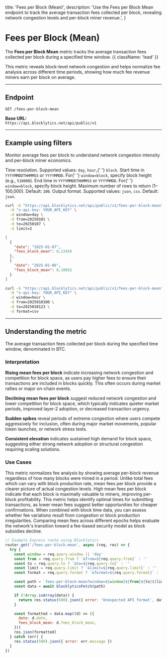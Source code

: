   title: 'Fees per Block (Mean)',
  description:
    'Use the Fees per Block Mean endpoint to track the average transaction fees collected per block, revealing network congestion levels and per-block miner revenue.',
}

# Fees per Block (Mean)

The **Fees per Block Mean** metric tracks the average transaction fees collected per block during a specified time window. {{ className: 'lead' }}

This metric reveals block-level network congestion and helps normalize fee analysis across different time periods, showing how much fee revenue miners earn per block on average.

---

## Endpoint

`GET /fees-per-block-mean`

**Base URL:**  
`https://api.blocklytics.net/api/public/v1`

---

## Example using filters

<Row>
  <Col>

Monitor average fees per block to understand network congestion intensity and per-block miner economics.

<Properties>
  <Property name="window" type="string">
    Time resolution. Supported values: <code>day</code>, <code>hour</code>,{' '}
    <code>block</code>.
  </Property>
  <Property name="from" type="string">
    Start time in <code>YYYYMMDDTHHMMSS</code> or <code>YYYYMMDD</code>. For{' '}
    <code>window=block</code>, specify block height (e.g., <code>510000</code>).
  </Property>
  <Property name="to" type="string">
    End time in <code>YYYYMMDDTHHMMSS</code> or <code>YYYYMMDD</code>. For{' '}
    <code>window=block</code>, specify block height.
  </Property>
  <Property name="limit" type="integer">
    Maximum number of rows to return (1–100,000). Default: <code>100</code>.
  </Property>
  <Property name="format" type="string">
    Output format. Supported values: <code>json</code>, <code>csv</code>.
    Default: <code>json</code>.
  </Property>
</Properties>

  </Col>
  <Col>

```bash {title="Requesting Fees per Block Mean data"}
curl -G "https://api.blocklytics.net/api/public/v1/fees-per-block-mean" \
  -H "x-api-key: YOUR_API_KEY" \
  -d window=day \
  -d from=20250101 \
  -d to=20250107 \
  -d limit=2
```

```json {title="Sample JSON response"}
[
  {
    "date": "2025-01-07",
    "fees_block_mean": 0.12456
  },
  {
    "date": "2025-01-06",
    "fees_block_mean": 0.10892
  }
]
```

```bash {title="Exporting as CSV"}
curl -G "https://api.blocklytics.net/api/public/v1/fees-per-block-mean" \
  -H "x-api-key: YOUR_API_KEY" \
  -d window=hour \
  -d from=2025010100 \
  -d to=2025010123 \
  -d format=csv
```

  </Col>
</Row>

---

## Understanding the metric

<Row>
  <Col>

<Properties>
  <Property name="fees_block_mean" type="number">
    The average transaction fees collected per block during the specified time
    window, denominated in BTC.
  </Property>
</Properties>

### Interpretation

**Rising mean fees per block** indicate increasing network congestion and competition for block space, as users pay higher fees to ensure their transactions are included in blocks quickly. This often occurs during market rallies or major on-chain events.

**Declining mean fees per block** suggest reduced network congestion and lower competition for block space, which typically indicates quieter market periods, improved layer-2 adoption, or decreased transaction urgency.

**Sudden spikes** reveal periods of extreme congestion where users compete aggressively for inclusion, often during major market movements, popular token launches, or network stress tests.

**Consistent elevation** indicates sustained high demand for block space, suggesting either strong network adoption or structural congestion requiring scaling solutions.

### Use Cases

This metric normalizes fee analysis by showing average per-block revenue regardless of how many blocks were mined in a period. Unlike total fees which can vary with block production rate, mean fees per block provide a clearer picture of actual congestion levels. High mean fees per block indicate that each block is maximally valuable to miners, improving per-block profitability. This metric helps identify optimal times for submitting transactions, as lower mean fees suggest better opportunities for cheaper confirmations. When combined with block time data, you can assess whether fee variations result from congestion or block production irregularities. Comparing mean fees across different epochs helps evaluate the network's transition toward a fee-based security model as block subsidies decline.

  </Col>
  <Col>

```js {title="Node.js (Express) example"}
// Example Express route using Blocklytics
router.get('/fees-per-block-mean', async (req, res) => {
  try {
    const window = req.query.window || 'day'
    const from = req.query.from ? `&from=${req.query.from}` : ''
    const to = req.query.to ? `&to=${req.query.to}` : ''
    const limit = req.query.limit ? `&limit=${req.query.limit}` : ''
    const format = req.query.format ? `&format=${req.query.format}` : ''

    const path = `fees-per-block-mean?window=${window}${from}${to}${limit}${format}`
    const data = await blocklyticsFetch(path)

    if (!Array.isArray(data)) {
      return res.status(500).json({ error: 'Unexpected API format', data })
    }

    const formatted = data.map((d) => ({
      date: d.date,
      fees_block_mean: d.fees_block_mean,
    }))
    res.json(formatted)
  } catch (err) {
    res.status(500).json({ error: err.message })
  }
})
```

  </Col>
</Row>
